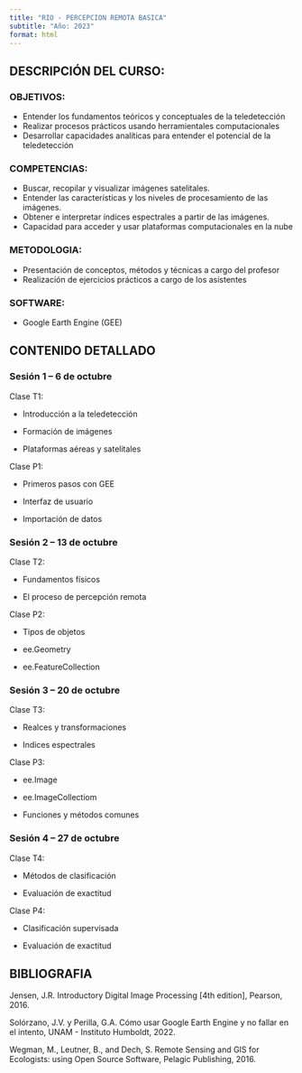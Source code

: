 ```yaml
---
title: "RIO - PERCEPCION REMOTA BASICA"
subtitle: "Año: 2023"
format: html
---
```


::: {.callout-important collapse=false}

## DESCRIPCIÓN DEL CURSO:

### OBJETIVOS:
- Entender los fundamentos teóricos y conceptuales de la teledetección 
- Realizar procesos prácticos usando herramientales computacionales 
- Desarrollar capacidades analíticas para entender el potencial de la teledetección

### COMPETENCIAS:
-	Buscar, recopilar y visualizar imágenes satelitales.
-	Entender  las características y los niveles de procesamiento de las imágenes.
-	Obtener e interpretar índices espectrales a partir de las imágenes.
-	Capacidad para acceder y usar plataformas computacionales en la nube 

### METODOLOGIA:
-   Presentación de conceptos, métodos y técnicas a cargo del profesor
-	Realización de ejercicios prácticos a cargo de los asistentes

### SOFTWARE:
-	Google Earth Engine (GEE)

:::


## CONTENIDO DETALLADO 

::: {.callout-important collapse=true}
### Sesión 1 – 6 de octubre 

Clase T1: 

- Introducción a la teledetección

- Formación de imágenes

- Plataformas aéreas y satelitales

Clase P1: 

- Primeros pasos con GEE

- Interfaz de usuario

- Importación de datos
:::

::: {.callout-important collapse=true}
### Sesión 2 – 13 de octubre 

Clase T2: 

- Fundamentos físicos

- El proceso de percepción remota

Clase P2:

- Tipos de objetos

- ee.Geometry

- ee.FeatureCollection
:::

::: {.callout-important collapse=true}
### Sesión 3 – 20 de octubre 
Clase T3: 

- Realces y transformaciones

- Indices espectrales

Clase P3:

- ee.Image

- ee.ImageCollectiom

- Funciones y métodos comunes
:::

::: {.callout-important collapse=true}
### Sesión 4 – 27 de octubre 
Clase T4: 

- Métodos de clasificación

- Evaluación de exactitud

Clase P4:

- Clasificación supervisada

- Evaluación de exactitud
:::

## BIBLIOGRAFIA

::: {.callout-important collapse=true}

Jensen, J.R. Introductory Digital Image Processing [4th edition], Pearson, 2016.

Solórzano, J.V. y Perilla, G.A. Cómo usar Google Earth Engine y no fallar en el intento, UNAM - Instituto Humboldt, 2022.

Wegman, M., Leutner, B., and Dech, S. Remote Sensing and GIS for Ecologists: using Open Source Software, Pelagic Publishing, 2016.

:::

